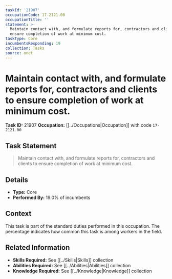 ```yaml
---
taskId: '21907'
occupationCode: 17-2121.00
occupationTitle: ''
statement: >-
  Maintain contact with, and formulate reports for, contractors and clients to
  ensure completion of work at minimum cost.
taskType: Core
incumbentsResponding: 19
collection: Tasks
source: onet
---
```

# Maintain contact with, and formulate reports for, contractors and clients to ensure completion of work at minimum cost.

**Task ID:** 21907
**Occupation:** [[../Occupations|Occupation]] with code `17-2121.00`

## Task Statement

> Maintain contact with, and formulate reports for, contractors and clients to ensure completion of work at minimum cost.

## Details

- **Type:** Core
- **Performed By:** 19.0% of incumbents

## Context

This task is part of the standard duties performed in this occupation. The percentage indicates how common this task is among workers in the field.

## Related Information

- **Skills Required:** See [[../Skills|Skills]] collection
- **Abilities Required:** See [[../Abilities|Abilities]] collection
- **Knowledge Required:** See [[../Knowledge|Knowledge]] collection
